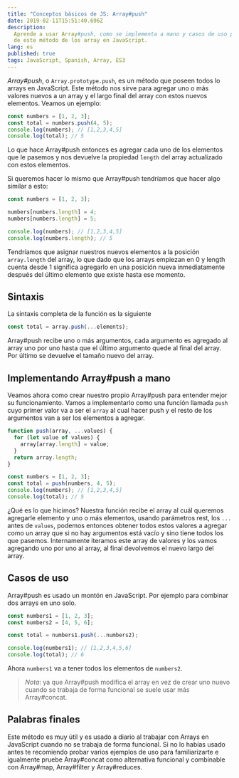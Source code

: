 ```yaml
---
title: "Conceptos básicos de JS: Array#push"
date: 2019-02-11T15:51:40.696Z
description:
  Aprende a usar Array#push, como se implementa a mano y casos de uso prácticos
  de este método de los array en JavaScript.
lang: es
published: true
tags: JavaScript, Spanish, Array, ES3
---
```


_Array#push_, o `Array.prototype.push`, es un método que poseen todos lo arrays
en JavaScript. Este método nos sirve para agregar uno o más valores nuevos a un
array y el largo final del array con estos nuevos elementos. Veamos un ejemplo:

```js
const numbers = [1, 2, 3];
const total = numbers.push(4, 5);
console.log(numbers); // [1,2,3,4,5]
console.log(total); // 5
```

Lo que hace Array#push entonces es agregar cada uno de los elementos que le
pasemos y nos devuelve la propiedad `length` del array actualizado con estos
elementos.

Si queremos hacer lo mismo que Array#push tendríamos que hacer algo similar a
esto:

```js
const numbers = [1, 2, 3];

numbers[numbers.length] = 4;
numbers[numbers.length] = 5;

console.log(numbers); // [1,2,3,4,5]
console.log(numbers.length); // 5
```

Tendríamos que asignar nuestros nuevos elementos a la posición `array.length`
del array, lo que dado que los arrays empiezan en 0 y length cuenta desde 1
significa agregarlo en una posición nueva inmediatamente después del último
elemento que existe hasta ese momento.

## Sintaxis

La sintaxis completa de la función es la siguiente

```js
const total = array.push(...elements);
```

Array#push recibe uno o más argumentos, cada argumento es agregado al array uno
por uno hasta que el último argumento quede al final del array. Por último se
devuelve el tamaño nuevo del array.

## Implementando Array#push a mano

Veamos ahora como crear nuestro propio Array#push para entender mejor su
funcionamiento. Vamos a implementarlo como una función llamada `push` cuyo
primer valor va a ser el `array` al cual hacer push y el resto de los argumentos
van a ser los elementos a agregar.

```js
function push(array, ...values) {
  for (let value of values) {
    array[array.length] = value;
  }
  return array.length;
}

const numbers = [1, 2, 3];
const total = push(numbers, 4, 5);
console.log(numbers); // [1,2,3,4,5]
console.log(total); // 5
```

¿Qué es lo que hicimos? Nuestra función recibe el array al cuál queremos
agregarle elemento y uno o más elementos, usando parámetros rest, los `...`
antes de `values`, podemos entonces obtener todos estos valores a agregar como
un array que si no hay argumentos está vacío y sino tiene todos los que pasemos.
Internamente iteramos este array de valores y los vamos agregando uno por uno al
array, al final devolvemos el nuevo largo del array.

## Casos de uso

Array#push es usado un montón en JavaScript. Por ejemplo para combinar dos
arrays en uno solo.

```js
const numbers1 = [1, 2, 3];
const numbers2 = [4, 5, 6];

const total = numbers1.push(...numbers2);

console.log(numbers1); // [1,2,3,4,5,6]
console.log(total); // 6
```

Ahora `numbers1` va a tener todos los elementos de `numbers2`.

> _Nota_: ya que Array#push modifica el array en vez de crear uno nuevo cuando
> se trabaja de forma funcional se suele usar más Array#concat.

## Palabras finales

Este método es muy útil y es usado a diario al trabajar con Arrays en JavaScript
cuando no se trabaja de forma funcional. Si no lo habías usado antes te
recomiendo probar varios ejemplos de uso para familiarizarte e igualmente pruebe
Array#concat como alternativa funcional y combinable con Array#map, Array#filter
y Array#reduces.
